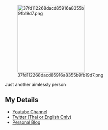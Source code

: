 [[File:37fd112268dacd85916a8355b9fb19d7.png|thumb|220px|right]]

Just another aimlessly person

==My Details==

* [http://www.youtube.com/user/bioxzers Youtube Channel]
* [http://www.twitter.com/bioxzer Twitter (Thai or English Only)]
* [http://bioxzer.wordpress.com/ Personal Blog]